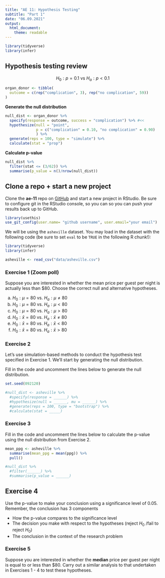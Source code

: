 ```yaml
---
title: "AE 11: Hypothesis Testing"
subtitle: "Part 1"
date: "06.09.2021"
output: 
  html_document:
    theme: readable
---
```


```r
library(tidyverse)
library(infer)
```



## Hypothesis testing review

$$H_0: p = 0.1 \text{ vs }H_a: p < 0.1$$

```r
organ_donor <- tibble(
  outcome = c(rep("complication", 3), rep("no complication", 59))
)
```

**Generate the null distribution**

```r
null_dist <- organ_donor %>%
  specify(response = outcome, success = "complication") %>% #<<
  hypothesize(null = "point", 
              p = c("complication" = 0.10, "no complication" = 0.90) 
              ) %>% 
  generate(reps = 100, type = "simulate") %>% 
  calculate(stat = "prop")
```

**Calculate p-value**

```r
null_dist %>%
  filter(stat <= (3/62)) %>%
  summarise(p_value = n()/nrow(null_dist))
```


## Clone a repo + start a new project

Clone the **ae-11** repo on [GitHub](https://github.com/sta199-summer2021) and start a new project in RStudio. Be sure to configure git in the RStudio console, so you can so you can push your results back up to GitHub.

```r
library(usethis)
use_git_config(user.name= "github username", user.email="your email")
```

We will be using the `asheville` dataset. You may load in the dataset with the
following code (be sure to set `eval` to be `TRUE` in the following R chunk!):

```r
library(tidyverse)
library(infer)
```


```r
asheville <- read_csv("data/asheville.csv")
```

### Exercise 1 (Zoom poll)

Suppose you are interested in whether the mean price per guest per night is actually less than $80. Choose the correct null and alternative hypotheses.

a. $H_0: \mu = 80 \text{ vs. }H_a: \mu \neq 80$
b. $H_0: \mu = 80 \text{ vs. }H_a: \mu < 80$
c. $H_0: \mu = 80 \text{ vs. }H_a: \mu > 80$
d. $H_0: \bar{x} = 80 \text{ vs. }H_a: \bar{x}  \neq 80$
e. $H_0: \bar{x} = 80 \text{ vs. }H_a: \bar{x}  < 80$
f. $H_0: \bar{x} = 80 \text{ vs. }H_a: \bar{x}  > 80$


### Exercise 2

Let's use simulation-based methods to conduct the hypothesis test specified in Exercise 1. We'll start by generating the null distribution. 

Fill in the code and uncomment the lines below to generate the null distribution. 

```r
set.seed(092120)
```


```r
#null_dist <- asheville %>%
  #specify(response = ______) %>%
  #hypothesize(null = ______, mu = ______) %>%
  #generate(reps = 100, type = "bootstrap") %>%
  #calculate(stat = _____)
```

### Exercise 3

Fill in the code and uncomment the lines below to calculate the p-value using the null distribution from Exercise 2.

```r
mean_ppg <- asheville %>% 
  summarise(mean_ppg = mean(ppg)) %>%
  pull()
```

```r
#null_dist %>%
  #filter(______) %>%
  #summarise(p_value = ______)
```

## Exercise 4 

Use the p-value to make your conclusion using a significance level of 0.05. Remember, the conclusion has 3 components 

- How the p-value compares to the significance level 
- The decision you make with respect to the hypotheses (reject $H_0$ /fail to reject $H_0$)
- The conclusion in the context of the research problem 

### Exercise 5

Suppose you are interested in whether the **median** price per guest per night is
equal to or less than $80. Carry out a similar analysis to that
undertaken in Exercises 1 - 4 to test these hypotheses. 
